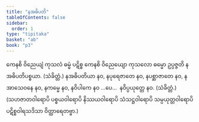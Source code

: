 ```yaml
---
title: "နအဓိပတိ"
tableOfContents: false
sidebar:
  order: 1
type: "tipitaka"
basket: "ab"
book: "p3"
---
```



<DynamicBreadcrumb />

<Division number="57" book="p3" e="ch" v="39" p="358">

<Paragraph number="1580" book="p3">
ကေနစိ ဝိညေယျံ ကုသလံ ဓမ္မံ ပဋိစ္စ ကေနစိ ဝိညေယျော ကုသလော ဓမ္မော ဥပ္ပဇ္ဇတိ နအဓိပတိပစ္စယာ. (သံခိတ္တံ.)
</Paragraph>

</Division>
<Division number="58" book="p3" e="ch" v="39" p="358">

<Paragraph number="1581" book="p3">
နအဓိပတိယာ နဝ, နပုရေဇာတေ နဝ, နပစ္ဆာဇာတေ နဝ, နအာသေဝနေ နဝ, နကမ္မေ နဝ, နဝိပါကေ နဝ …ပေ…  နဝိပ္ပယုတ္တေ နဝ. (သံခိတ္တံ.)
</Paragraph>

<Paragraph number="1582" book="p3">
(သဟဇာတဝါရောပိ ပစ္စယဝါရောပိ နိဿယဝါရောပိ သံသဋ္ဌဝါရောပိ သမ္ပယုတ္တဝါရောပိ ပဋိစ္စဝါရသဒိသာ ဝိတ္ထာရေတဗ္ဗာ.)
</Paragraph>
</Division>